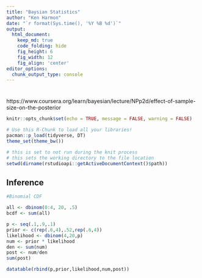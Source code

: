 ```yaml
---
title: "Baysian Statistics"
author: "Ken Harmon"
date: "`r format(Sys.time(), '%Y %B %d')`"
output:
  html_document:  
    keep_md: true
    code_folding: hide
    fig_height: 6
    fig_width: 12
    fig_align: 'center'
editor_options: 
  chunk_output_type: console
---
```


# {.tabset .tabset-fade}

https://www.coursera.org/learn/bayesian/lecture/NPp2d/effect-of-sample-size-on-the-posterior

```r
knitr::opts_chunk$set(echo = TRUE, message = FALSE, warning = FALSE)
```

```r
# Use this R-Chunk to load all your libraries!
pacman::p_load(tidyverse, DT)
theme_set(theme_bw())
```

```r
# this is set to not run during the knit process
# this sets the working directory to the file location
setwd(dirname(rstudioapi::getActiveDocumentContext()$path))
```

## Inference

```r
#Binomial CDF

all <- dbinom(0:4, 20, .5)
bcdf <- sum(all)
```

```r
p <- seq(.1,.9,.1)
prior <- c(rep(.6,4),.52,rep(.6,4))
likelihood <- dbinom(4,20,p)
num <- prior * likelihood
den <- sum(num)
post <- num/den
sum(post)

datatable(rbind(p,prior,likelihood,num,post))
```









